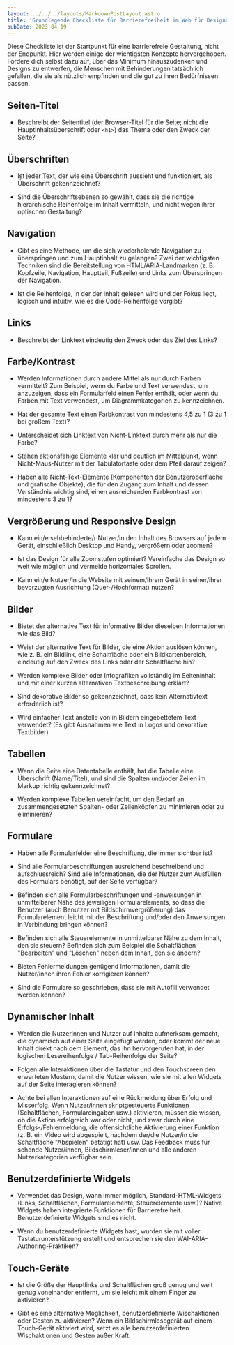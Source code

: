 ```yaml
---
layout: ../../../layouts/MarkdownPostLayout.astro
title: 'Grundlegende Checkliste für Barrierefreiheit im Web für Designer'
pubDate: 2023-04-19
---
```


Diese Checkliste ist der Startpunkt für eine barrierefreie Gestaltung, nicht der Endpunkt. Hier werden einige der wichtigsten Konzepte
hervorgehoben. Fordere dich selbst dazu auf, über das Minimum hinauszudenken und Designs zu entwerfen, die Menschen mit Behinderungen
tatsächlich gefallen, die sie als nützlich empfinden und die gut zu ihren Bedürfnissen passen.

## Seiten-Titel

- Beschreibt der Seitentitel (der Browser-Titel für die Seite; nicht die Hauptinhaltsüberschrift oder `<h1>`) das Thema oder den Zweck
  der Seite?

## Überschriften

- Ist jeder Text, der wie eine Überschrift aussieht und funktioniert, als Überschrift gekennzeichnet?

- Sind die Überschriftsebenen so gewählt, dass sie die richtige hierarchische Reihenfolge im Inhalt vermitteln, und nicht wegen ihrer
  optischen Gestaltung?

## Navigation

- Gibt es eine Methode, um die sich wiederholende Navigation zu überspringen und zum Hauptinhalt zu gelangen? Zwei der wichtigsten
  Techniken sind die Bereitstellung von HTML/ARIA-Landmarken (z. B. Kopfzeile, Navigation, Hauptteil, Fußzeile) und Links zum Überspringen
  der Navigation.

- Ist die Reihenfolge, in der der Inhalt gelesen wird und der Fokus liegt, logisch und intuitiv, wie es die Code-Reihenfolge vorgibt?

## Links

- Beschreibt der Linktext eindeutig den Zweck oder das Ziel des Links?

## Farbe/Kontrast

- Werden Informationen durch andere Mittel als nur durch Farben vermittelt? Zum Beispiel, wenn du Farbe und Text verwendest, um anzuzeigen,
  dass ein Formularfeld einen Fehler enthält, oder wenn du Farben mit Text verwendest, um Diagrammkategorien zu kennzeichnen.

- Hat der gesamte Text einen Farbkontrast von mindestens 4,5 zu 1 (3 zu 1 bei großem Text)?

- Unterscheidet sich Linktext von Nicht-Linktext durch mehr als nur die Farbe?

- Stehen aktionsfähige Elemente klar und deutlich im Mittelpunkt, wenn Nicht-Maus-Nutzer mit der Tabulatortaste oder dem Pfeil darauf zeigen?

- Haben alle Nicht-Text-Elemente (Komponenten der Benutzeroberfläche und grafische Objekte), die für den Zugang zum Inhalt und dessen
  Verständnis wichtig sind, einen ausreichenden Farbkontrast von mindestens 3 zu 1?

## Vergrößerung und Responsive Design

- Kann ein/e sehbehinderte/r Nutzer/in den Inhalt des Browsers auf jedem Gerät, einschließlich Desktop und Handy, vergrößern oder zoomen?

- Ist das Design für alle Zoomstufen optimiert? Vereinfache das Design so weit wie möglich und vermeide horizontales Scrollen.

- Kann ein/e Nutzer/in die Website mit seinem/ihrem Gerät in seiner/ihrer bevorzugten Ausrichtung (Quer-/Hochformat) nutzen?

## Bilder

- Bietet der alternative Text für informative Bilder dieselben Informationen wie das Bild?

- Weist der alternative Text für Bilder, die eine Aktion auslösen können, wie z. B. ein Bildlink, eine Schaltfläche oder ein
  Bildkartenbereich, eindeutig auf den Zweck des Links oder der Schaltfläche hin?

- Werden komplexe Bilder oder Infografiken vollständig im Seiteninhalt und mit einer kurzen alternativen Textbeschreibung erklärt?

- Sind dekorative Bilder so gekennzeichnet, dass kein Alternativtext erforderlich ist?

- Wird einfacher Text anstelle von in Bildern eingebettetem Text verwendet? (Es gibt Ausnahmen wie Text in Logos und dekorative Textbilder)

## Tabellen

- Wenn die Seite eine Datentabelle enthält, hat die Tabelle eine Überschrift (Name/Titel), und sind die Spalten und/oder Zeilen im Markup
  richtig gekennzeichnet?

- Werden komplexe Tabellen vereinfacht, um den Bedarf an zusammengesetzten Spalten- oder Zeilenköpfen zu minimieren oder zu eliminieren?

## Formulare

- Haben alle Formularfelder eine Beschriftung, die immer sichtbar ist?

- Sind alle Formularbeschriftungen ausreichend beschreibend und aufschlussreich? Sind alle Informationen, die der Nutzer zum Ausfüllen
  des Formulars benötigt, auf der Seite verfügbar?

- Befinden sich alle Formularbeschriftungen und -anweisungen in unmittelbarer Nähe des jeweiligen Formularelements, so dass die Benutzer
  (auch Benutzer mit Bildschirmvergrößerung) das Formularelement leicht mit der Beschriftung und/oder den Anweisungen in Verbindung bringen
  können?

- Befinden sich alle Steuerelemente in unmittelbarer Nähe zu dem Inhalt, den sie steuern? Befinden sich zum Beispiel die Schaltflächen
  "Bearbeiten" und "Löschen" neben dem Inhalt, den sie ändern?

- Bieten Fehlermeldungen genügend Informationen, damit die Nutzer/innen ihren Fehler korrigieren können?

- Sind die Formulare so geschrieben, dass sie mit Autofill verwendet werden können?

## Dynamischer Inhalt

- Werden die Nutzerinnen und Nutzer auf Inhalte aufmerksam gemacht, die dynamisch auf einer Seite eingefügt werden, oder kommt der neue
  Inhalt direkt nach dem Element, das ihn hervorgerufen hat, in der logischen Lesereihenfolge / Tab-Reihenfolge der Seite?

- Folgen alle Interaktionen über die Tastatur und den Touchscreen den erwarteten Mustern, damit die Nutzer wissen, wie sie mit allen Widgets
  auf der Seite interagieren können?

- Achte bei allen Interaktionen auf eine Rückmeldung über Erfolg und Misserfolg. Wenn Nutzer/innen skriptgesteuerte Funktionen
  (Schaltflächen, Formulareingaben usw.) aktivieren, müssen sie wissen, ob die Aktion erfolgreich war oder nicht, und zwar durch eine
  Erfolgs-/Fehlermeldung, die offensichtliche Aktivierung einer Funktion (z. B. ein Video wird abgespielt, nachdem der/die Nutzer/in die
  Schaltfläche "Abspielen" betätigt hat) usw. Das Feedback muss für sehende Nutzer/innen, Bildschirmleser/innen und alle anderen
  Nutzerkategorien verfügbar sein.

## Benutzerdefinierte Widgets

- Verwendet das Design, wann immer möglich, Standard-HTML-Widgets (Links, Schaltflächen, Formularelemente, Steuerelemente usw.)? Native
  Widgets haben integrierte Funktionen für Barrierefreiheit. Benutzerdefinierte Widgets sind es nicht.

- Wenn du benutzerdefinierte Widgets hast, wurden sie mit voller Tastaturunterstützung erstellt und entsprechen sie den
  WAI-ARIA-Authoring-Praktiken?

## Touch-Geräte

- Ist die Größe der Hauptlinks und Schaltflächen groß genug und weit genug voneinander entfernt, um sie leicht mit einem Finger zu aktivieren?

- Gibt es eine alternative Möglichkeit, benutzerdefinierte Wischaktionen oder Gesten zu aktivieren? Wenn ein Bildschirmlesegerät auf einem
  Touch-Gerät aktiviert wird, setzt es alle benutzerdefinierten Wischaktionen und Gesten außer Kraft.
